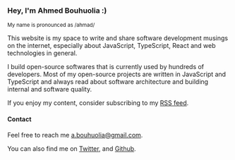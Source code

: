 ### Hey, I'm Ahmed Bouhuolia :)

<small>My name is pronounced as /ahmad/</small>

<Spacer />

This website is my space to write and share software development musings on the internet, especially about JavaScript, TypeScript, React and web technologies in general.

I build open-source softwares that is currently used by hundreds of developers. Most of my open-source projects are written in JavaScript and TypeScript and always read about software architecture and building internal and software quality.

If you enjoy my content, consider subscribing to my [RSS feed](/rss.xml).

<Spacer />

#### Contact

Feel free to reach me [a.bouhuolia@gmail.com](mail://a.bouhuolia@gmail.com).

You can also find me on [Twitter](https://twitter.com/bouhuolia), and [Github](https://github.com/abouolia).
